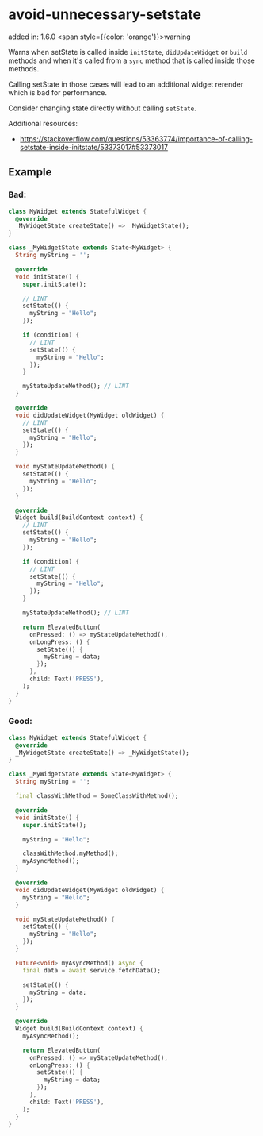# avoid-unnecessary-setstate
added in: 1.6.0 <span style={{color: 'orange'}}>warning</span>

Warns when setState is called inside `initState`, `didUpdateWidget` or `build` methods and when it's called from a `sync` method that is called inside those methods.

Calling setState in those cases will lead to an additional widget rerender which is bad for performance.

Consider changing state directly without calling `setState`.

Additional resources:

- https://stackoverflow.com/questions/53363774/importance-of-calling-setstate-inside-initstate/53373017#53373017

## Example
### Bad:
```dart
class MyWidget extends StatefulWidget {
  @override
  _MyWidgetState createState() => _MyWidgetState();
}

class _MyWidgetState extends State<MyWidget> {
  String myString = '';

  @override
  void initState() {
    super.initState();

    // LINT
    setState(() {
      myString = "Hello";
    });

    if (condition) {
      // LINT
      setState(() {
        myString = "Hello";
      });
    }

    myStateUpdateMethod(); // LINT
  }

  @override
  void didUpdateWidget(MyWidget oldWidget) {
    // LINT
    setState(() {
      myString = "Hello";
    });
  }

  void myStateUpdateMethod() {
    setState(() {
      myString = "Hello";
    });
  }

  @override
  Widget build(BuildContext context) {
    // LINT
    setState(() {
      myString = "Hello";
    });

    if (condition) {
      // LINT
      setState(() {
        myString = "Hello";
      });
    }

    myStateUpdateMethod(); // LINT

    return ElevatedButton(
      onPressed: () => myStateUpdateMethod(),
      onLongPress: () {
        setState(() {
          myString = data;
        });
      },
      child: Text('PRESS'),
    );
  }
}
```
### Good:
```dart
class MyWidget extends StatefulWidget {
  @override
  _MyWidgetState createState() => _MyWidgetState();
}

class _MyWidgetState extends State<MyWidget> {
  String myString = '';

  final classWithMethod = SomeClassWithMethod();

  @override
  void initState() {
    super.initState();

    myString = "Hello";

    classWithMethod.myMethod();
    myAsyncMethod();
  }

  @override
  void didUpdateWidget(MyWidget oldWidget) {
    myString = "Hello";
  }

  void myStateUpdateMethod() {
    setState(() {
      myString = "Hello";
    });
  }

  Future<void> myAsyncMethod() async {
    final data = await service.fetchData();

    setState(() {
      myString = data;
    });
  }

  @override
  Widget build(BuildContext context) {
    myAsyncMethod();

    return ElevatedButton(
      onPressed: () => myStateUpdateMethod(),
      onLongPress: () {
        setState(() {
          myString = data;
        });
      },
      child: Text('PRESS'),
    );
  }
}
```
